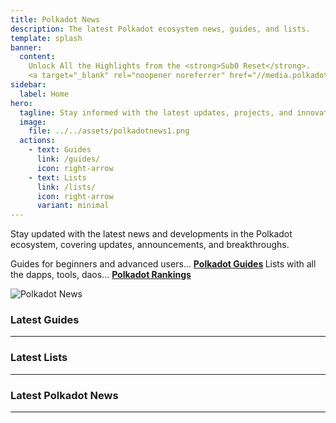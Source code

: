 ```yaml
---
title: Polkadot News
description: The latest Polkadot ecosystem news, guides, and lists.
template: splash
banner:
  content: 
    Unlock All the Highlights from the <strong>Sub0 Reset</strong>.
    <a target="_blank" rel="noopener noreferrer" href="//media.polkadotecosystem.com/events/sub0/ ">Check it out!</a>
sidebar:
  label: Home
hero:
  tagline: Stay informed with the latest updates, projects, and innovations in the Polkadot ecosystem—your go-to source for all things Polkadot.
  image:
    file: ../../assets/polkadotnews1.png
  actions:
    - text: Guides
      link: /guides/
      icon: right-arrow
    - text: Lists
      link: /lists/
      icon: right-arrow
      variant: minimal
---
```




Stay updated with the latest news and developments in the Polkadot ecosystem, covering updates, announcements, and breakthroughs.

<CardGrid>
	<Card title="Guides" icon="laptop">
		Guides for beginners and advanced users...  <strong><a href="/guides/">Polkadot Guides</a> </strong>
	</Card>
	<Card title="Rankings" icon="rocket">
		Lists with all the dapps, tools, daos... <strong><a href="/lists/">Polkadot Rankings</a> </strong>
	</Card>
</CardGrid>

![Polkadot News](../../assets/polkadot-news.png)

### Latest Guides
--------------
 <DirectoryLinks directory="guides" limit={10} />

 ### Latest Lists
--------------
  <DirectoryLinks directory="lists" limit={10} />

### Latest Polkadot News
--------------
 <DirectoryLinks directory="news" limit={10} />